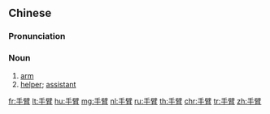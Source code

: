 ==Chinese==
{{zh-forms}}

===Pronunciation===
{{zh-pron
|m=shǒubì
|c=sau2 bei3
|h=pfs=sú-pí
|mn=chhiú-pì
|cat=n
}}

===Noun===
{{zh-noun}}

# [[arm]]
# [[helper]]; [[assistant]]

[[fr:手臂]]
[[lt:手臂]]
[[hu:手臂]]
[[mg:手臂]]
[[nl:手臂]]
[[ru:手臂]]
[[th:手臂]]
[[chr:手臂]]
[[tr:手臂]]
[[zh:手臂]]